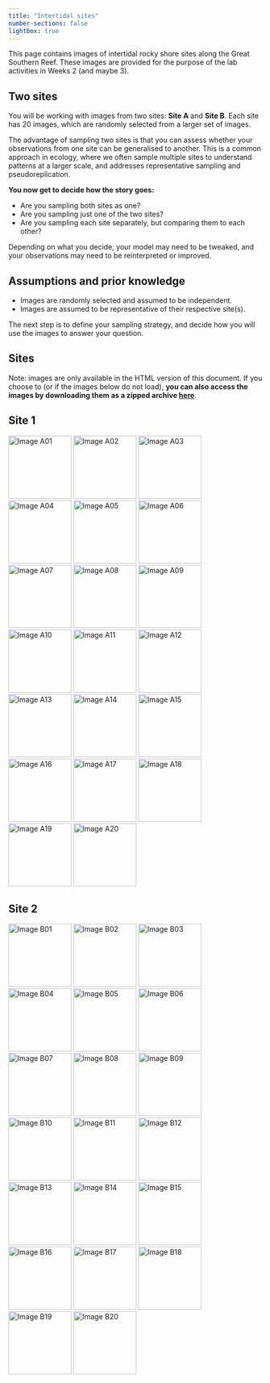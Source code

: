 ```yaml
---
title: "Intertidal sites"
number-sections: false
lightbox: true
---
```


This page contains images of intertidal rocky shore sites along the Great Southern Reef. These images are provided for the purpose of the lab activities in Weeks 2 (and maybe 3).

## Two sites
You will be working with images from two sites: **Site A** and **Site B**. Each site has 20 images, which are randomly selected from a larger set of images.

The advantage of sampling two sites is that you can assess whether your observations from one site can be generalised to another. This is a common approach in ecology, where we often sample multiple sites to understand patterns at a larger scale, and addresses representative sampling and pseudoreplication.

:::{.callout-important}
**You now get to decide how the story goes:**

- Are you sampling both sites as one?
- Are you sampling just one of the two sites?
- Are you sampling each site separately, but comparing them to each other?

Depending on what you decide, your model may need to be tweaked, and your observations may need to be reinterpreted or improved.
:::

## Assumptions and prior knowledge

- Images are randomly selected and assumed to be independent.
- Images are assumed to be representative of their respective site(s).

The next step is to define your sampling strategy, and decide how you will use the images to answer your question.

::: {.column-page}
## Sites

Note: images are only available in the HTML version of this document. If you choose to (or if the images below do not load), **you can also access the images by downloading them as a zipped archive [here](https://canvas.sydney.edu.au/courses/67437/files/44780164?wrap=1)**.

::: {.content-visible unless-format="pdf"}
::: {.panel-tabset}

## Site 1

![Image A01](assets/site01/IMG_0179.jpeg){group="site1" width=125 .lightbox}
![Image A02](assets/site01/IMG_0577.jpeg){group="site1" width=125 .lightbox}
![Image A03](assets/site01/IMG_1146.jpeg){group="site1" width=125 .lightbox}
![Image A04](assets/site01/IMG_1244.jpeg){group="site1" width=125 .lightbox}
![Image A05](assets/site01/IMG_1880.jpeg){group="site1" width=125 .lightbox}
![Image A06](assets/site01/IMG_3681.jpeg){group="site1" width=125 .lightbox}
![Image A07](assets/site01/IMG_4254.jpeg){group="site1" width=125 .lightbox}
![Image A08](assets/site01/IMG_4535.jpeg){group="site1" width=125 .lightbox}
![Image A09](assets/site01/IMG_4892.jpeg){group="site1" width=125 .lightbox}
![Image A10](assets/site01/IMG_4950.jpeg){group="site1" width=125 .lightbox}
![Image A11](assets/site01/IMG_5059.jpeg){group="site1" width=125 .lightbox}
![Image A12](assets/site01/IMG_5408.jpeg){group="site1" width=125 .lightbox}
![Image A13](assets/site01/IMG_7174.jpeg){group="site1" width=125 .lightbox}
![Image A14](assets/site01/IMG_7210.jpeg){group="site1" width=125 .lightbox}
![Image A15](assets/site01/IMG_7523.jpeg){group="site1" width=125 .lightbox}
![Image A16](assets/site01/IMG_7819.jpeg){group="site1" width=125 .lightbox}
![Image A17](assets/site01/IMG_8017.jpeg){group="site1" width=125 .lightbox}
![Image A18](assets/site01/IMG_9428.jpeg){group="site1" width=125 .lightbox}
![Image A19](assets/site01/IMG_9712.jpeg){group="site1" width=125 .lightbox}
![Image A20](assets/site01/IMG_9918.jpeg){group="site1" width=125 .lightbox}

## Site 2

![Image B01](assets/site02/IMG_0889.jpeg){group="site2" width=125 .lightbox}
![Image B02](assets/site02/IMG_1121.jpeg){group="site2" width=125 .lightbox}
![Image B03](assets/site02/IMG_1172.jpeg){group="site2" width=125 .lightbox}
![Image B04](assets/site02/IMG_1185.jpeg){group="site2" width=125 .lightbox}
![Image B05](assets/site02/IMG_1242.jpeg){group="site2" width=125 .lightbox}
![Image B06](assets/site02/IMG_1686.jpeg){group="site2" width=125 .lightbox}
![Image B07](assets/site02/IMG_2431.jpeg){group="site2" width=125 .lightbox}
![Image B08](assets/site02/IMG_4757.jpeg){group="site2" width=125 .lightbox}
![Image B09](assets/site02/IMG_6045.jpeg){group="site2" width=125 .lightbox}
![Image B10](assets/site02/IMG_6077.jpeg){group="site2" width=125 .lightbox}
![Image B11](assets/site02/IMG_6158.jpeg){group="site2" width=125 .lightbox}
![Image B12](assets/site02/IMG_6355.jpeg){group="site2" width=125 .lightbox}
![Image B13](assets/site02/IMG_7066.jpeg){group="site2" width=125 .lightbox}
![Image B14](assets/site02/IMG_8123.jpeg){group="site2" width=125 .lightbox}
![Image B15](assets/site02/IMG_8150.jpeg){group="site2" width=125 .lightbox}
![Image B16](assets/site02/IMG_8175.jpeg){group="site2" width=125 .lightbox}
![Image B17](assets/site02/IMG_8338.jpeg){group="site2" width=125 .lightbox}
![Image B18](assets/site02/IMG_8515.jpeg){group="site2" width=125 .lightbox}
![Image B19](assets/site02/IMG_9254.jpeg){group="site2" width=125 .lightbox}
![Image B20](assets/site02/IMG_9688.jpeg){group="site2" width=125 .lightbox}

:::
:::
:::

